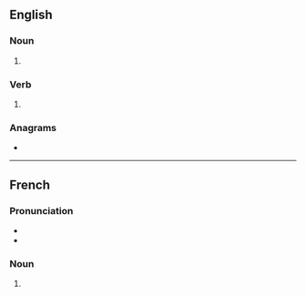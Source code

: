 ==English==

===Noun===
{{head|en|noun form}}

# {{plural of|silence|lang=en}}

===Verb===
{{head|en|verb form}}

# {{en-third-person singular of|silence}}

===Anagrams===
* {{anagrams|en|a=ceeilnss|enclises|licenses}}

----

==French==

===Pronunciation===
* {{IPA|/si.lɑ̃s/|lang=fr}}
* {{homophones|silence|lang=fr}}

===Noun===
{{head|fr|noun plural form|g=m}}

# {{plural of|silence|lang=fr}}